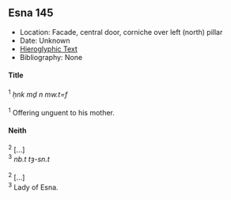 ## Esna 145 {-}

<style>
  .col2 {
    columns: 2 300px;         /* number of columns and width in pixels*/
    -webkit-columns: 2 300px; /* chrome, safari */
    -moz-columns: 2 300px;    /* firefox */
    -webkit-column-break-inside: avoid;
    -page-break-inside: avoid;
    -break-inside: avoid;
  }

</style>

- Location: Facade, central door, corniche over left (north) pillar
- Date: Unknown
- [Hieroglyphic Text](https://www.ifao.egnet.net/uploads/publications/enligne/Temples-Esna002.pdf#page=329){target="_blank"}
- Bibliography: None

#### Title {-}
<div class="col2">
| ^1^ *ḥnk mḏ n mw.t=f*  
| 
| ^1^ Offering unguent to his mother.  

</div>

#### Neith {-}
<div class="col2">
| ^2^ [...]  
| ^3^ *nb.t tȝ-sn.t*  
| 
| ^2^ [...]  
| ^3^ Lady of Esna.
</div>